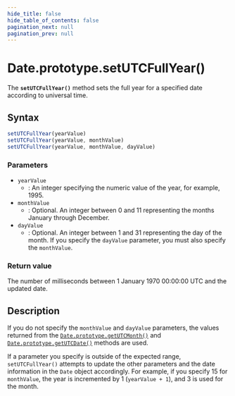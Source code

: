 ```yaml
---
hide_title: false
hide_table_of_contents: false
pagination_next: null
pagination_prev: null
---
```

# Date.prototype.setUTCFullYear()

The **`setUTCFullYear()`** method sets the full year for a
specified date according to universal time.

## Syntax

```js
setUTCFullYear(yearValue)
setUTCFullYear(yearValue, monthValue)
setUTCFullYear(yearValue, monthValue, dayValue)
```

### Parameters

- `yearValue`
  - : An integer specifying the numeric value of the year, for example, 1995.
- `monthValue`
  - : Optional. An integer between 0 and 11 representing the months January through
    December.
- `dayValue`
  - : Optional. An integer between 1 and 31 representing the day of the month. If you
    specify the `dayValue` parameter, you must also specify the
    `monthValue`.

### Return value

The number of milliseconds between 1 January 1970 00:00:00 UTC and the updated date.

## Description

If you do not specify the `monthValue` and
`dayValue` parameters, the values returned from the
[`Date.prototype.getUTCMonth()`](./getUTCMonth.md) and
[`Date.prototype.getUTCDate()`](./getUTCDate.md) methods are used.

If a parameter you specify is outside of the expected range,
`setUTCFullYear()` attempts to update the other parameters and the date
information in the `Date` object accordingly. For example, if you specify 15
for `monthValue`, the year is incremented by 1
(`yearValue + 1`), and 3 is used for the month.
